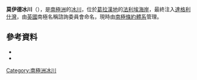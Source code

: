 {{coord|67|43|S|67|38|W|source:GNIS|display=title}}

'''莫伊德冰川'''（{{lang-en|Moider Glacier}}），是[[南極洲|南極洲]]的[[冰川|冰川]]，位於[[葛拉漢地|葛拉漢地]]的[[法利埃海岸|法利埃海岸]]，最終注入[[達格利什灣|達格利什灣]]，由[[英國|英國]]南極名稱諮詢委員會命名，現時由[[南極條約體系|南極條約體系]]管理。

==參考資料==
*{{cite gnis | type = antarid | id = 10121| name = Moider Glacier | accessdate = 2013-10-28}}
*{{usgs-gazetteer|id=10121}}

{{DEFAULTSORT:Moider Glacier}}
[[Category:南極洲冰川|Category:南極洲冰川]]


{{FallièresCoast-geo-stub}}